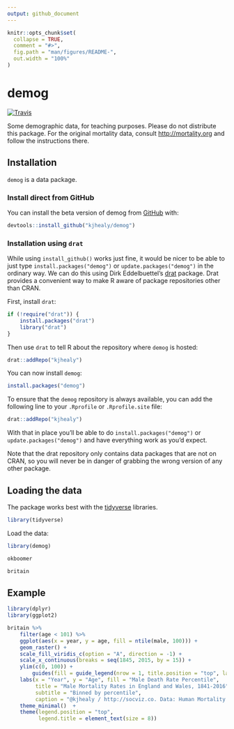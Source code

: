 ```yaml
---
output: github_document
---
```


<!-- README.md is generated from README.Rmd. Please edit that file -->

```r
knitr::opts_chunk$set(
  collapse = TRUE,
  comment = "#>",
  fig.path = "man/figures/README-",
  out.width = "100%"
)
```

# demog

<!-- badges: start -->
[![Travis](https://travis-ci.org/kjhealy/demog.svg?branch=master)](https://travis-ci.org/kjhealy/demog)
<!-- badges: end -->

Some demographic data, for teaching purposes. Please do not distribute this package. For the original mortality data, consult <http://mortality.org> and follow the instructions there.

## Installation

`demog` is a data package. 

### Install direct from GitHub

You can install the beta version of demog from [GitHub](https://github.com/kjhealy/demog) with:

``` r
devtools::install_github("kjhealy/demog")
```

### Installation using `drat`

While using `install_github()` works just fine, it would be nicer to be able to just type `install.packages("demog")` or `update.packages("demog")` in the ordinary way. We can do this using Dirk Eddelbuettel's [drat](http://eddelbuettel.github.io/drat/DratForPackageUsers.html) package. Drat provides a convenient way to make R aware of package repositories other than CRAN.

First, install `drat`:

```r
if (!require("drat")) {
    install.packages("drat")
    library("drat")
}
```

Then use `drat` to tell R about the repository where `demog` is hosted:

```r
drat::addRepo("kjhealy")
```

You can now install `demog`:

```r
install.packages("demog")
```

To ensure that the `demog` repository is always available, you can add the following line to your `.Rprofile` or `.Rprofile.site` file:

```r
drat::addRepo("kjhealy")
```

With that in place you'll be able to do `install.packages("demog")` or `update.packages("demog")` and have everything work as you'd expect. 

Note that the drat repository only contains data packages that are not on CRAN, so you will never be in danger of grabbing the wrong version of any other package.


## Loading the data

The package works best with the [tidyverse](http://tidyverse.org/) libraries.

```r
library(tidyverse)
```

Load the data:

```r
library(demog)
```

```r
okboomer
```


```r
britain
```

## Example


```r
library(dplyr)
library(ggplot2)

britain %>%
    filter(age < 101) %>%
    ggplot(aes(x = year, y = age, fill = ntile(male, 100))) +
    geom_raster() +
    scale_fill_viridis_c(option = "A", direction = -1) +
    scale_x_continuous(breaks = seq(1845, 2015, by = 15)) +
    ylim(c(0, 100)) +
        guides(fill = guide_legend(nrow = 1, title.position = "top", label.position = "bottom")) +
    labs(x = "Year", y = "Age", fill = "Male Death Rate Percentile",
         title = "Male Mortality Rates in England and Wales, 1841-2016",
         subtitle = "Binned by percentile",
         caption = "@kjhealy / http://socviz.co. Data: Human Mortality Database.") +
    theme_minimal()  + 
    theme(legend.position = "top",
          legend.title = element_text(size = 8)) 

```
